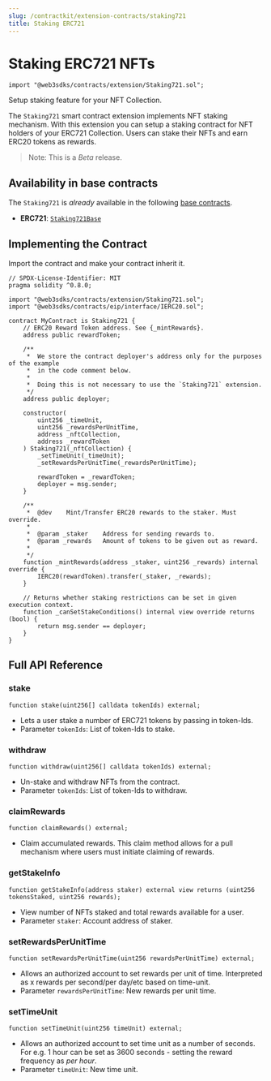 ```yaml
---
slug: /contractkit/extension-contracts/staking721
title: Staking ERC721
---
```



# Staking ERC721 NFTs

```solidity
import "@web3sdks/contracts/extension/Staking721.sol";
```

<div className="heroGrid">
<div>

<p>Setup staking feature for your NFT Collection.</p>

The `Staking721` smart contract extension implements NFT staking mechanism. With this extension you can setup a staking contract for NFT holders of your ERC721 Collection. Users can stake their NFTs and earn ERC20 tokens as rewards.

</div>
</div>

> Note: This is a _Beta_ release.

<ViewContractCodeButton
  link="https://github.com/web3sdks/contracts/blob/main/contracts/extension/Staking721.sol"
  name="Permissions"
/>

## Availability in base contracts

The `Staking721` is _already_ available in the following [base contracts](/contractkit/base-contracts).

- **ERC721**: [`Staking721Base`](/contractkit/base-contracts/staking/staking721base)

## Implementing the Contract

Import the contract and make your contract inherit it.

```solidity
// SPDX-License-Identifier: MIT
pragma solidity ^0.8.0;

import "@web3sdks/contracts/extension/Staking721.sol";
import "@web3sdks/contracts/eip/interface/IERC20.sol";

contract MyContract is Staking721 {
    // ERC20 Reward Token address. See {_mintRewards}.
    address public rewardToken;

    /**
     *  We store the contract deployer's address only for the purposes of the example
     *  in the code comment below.
     *
     *  Doing this is not necessary to use the `Staking721` extension.
     */
    address public deployer;

    constructor(
        uint256 _timeUnit,
        uint256 _rewardsPerUnitTime,
        address _nftCollection,
        address _rewardToken
    ) Staking721(_nftCollection) {
        _setTimeUnit(_timeUnit);
        _setRewardsPerUnitTime(_rewardsPerUnitTime);

        rewardToken = _rewardToken;
        deployer = msg.sender;
    }

    /**
     *  @dev    Mint/Transfer ERC20 rewards to the staker. Must override.
     *
     *  @param _staker    Address for sending rewards to.
     *  @param _rewards   Amount of tokens to be given out as reward.
     *
     */
    function _mintRewards(address _staker, uint256 _rewards) internal override {
        IERC20(rewardToken).transfer(_staker, _rewards);
    }

    // Returns whether staking restrictions can be set in given execution context.
    function _canSetStakeConditions() internal view override returns (bool) {
        return msg.sender == deployer;
    }
}
```

## Full API Reference

### stake

```solidity
function stake(uint256[] calldata tokenIds) external;
```

- Lets a user stake a number of ERC721 tokens by passing in token-Ids.
- Parameter `tokenIds`: List of token-Ids to stake.

### withdraw

```solidity
function withdraw(uint256[] calldata tokenIds) external;
```

- Un-stake and withdraw NFTs from the contract.
- Parameter `tokenIds`: List of token-Ids to withdraw.

### claimRewards

```solidity
function claimRewards() external;
```

- Claim accumulated rewards. This claim method allows for a pull mechanism where users must initiate claiming of rewards.

### getStakeInfo

```solidity
function getStakeInfo(address staker) external view returns (uint256 tokensStaked, uint256 rewards);
```

- View number of NFTs staked and total rewards available for a user.
- Parameter `staker`: Account address of staker.

### setRewardsPerUnitTime

```solidity
function setRewardsPerUnitTime(uint256 rewardsPerUnitTime) external;
```

- Allows an authorized account to set rewards per unit of time. Interpreted as x rewards per second/per day/etc based on time-unit.
- Parameter `rewardsPerUnitTime`: New rewards per unit time.

### setTimeUnit

```solidity
function setTimeUnit(uint256 timeUnit) external;
```

- Allows an authorized account to set time unit as a number of seconds. For e.g. 1 hour can be set as 3600 seconds - setting the reward frequency as _per hour_.
- Parameter `timeUnit`: New time unit.
